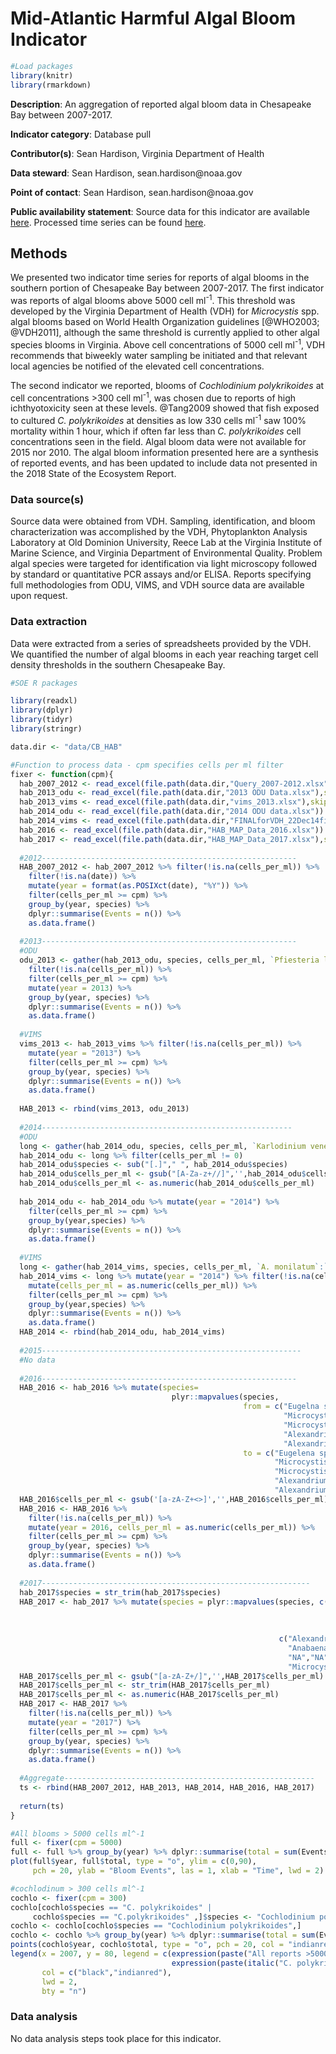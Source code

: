 # Mid-Atlantic Harmful Algal Bloom Indicator

```r

#Load packages
library(knitr)
library(rmarkdown)

```

**Description**: An aggregation of reported algal bloom data in Chesapeake Bay between 2007-2017.

**Indicator category**: Database pull

**Contributor(s)**: Sean Hardison, Virginia Department of Health

**Data steward**: Sean Hardison, sean.hardison@noaa.gov

**Point of contact**: Sean Hardison, sean.hardison@noaa.gov

**Public availability statement**: Source data for this indicator are available [here](https://github.com/NOAA-EDAB/tech-doc/tree/master/data/CB_HAB). Processed time series can be found [here](http://comet.nefsc.noaa.gov/erddap/tabledap/CBhabs_ann_soe_v2.html).


## Methods
We presented two indicator time series for reports of algal blooms in the southern portion of Chesapeake Bay between 2007-2017. The first indicator was reports of algal blooms above 5000 cell ml^-1^. This threshold was developed by the Virginia Department of Health (VDH) for *Microcystis* spp. algal blooms based on World Health Organization guidelines [@WHO2003; @VDH2011], although the same threshold is currently applied to other algal species blooms in Virginia. Above cell concentrations of 5000 cell ml^-1^, VDH recommends that biweekly water sampling be initiated and that relevant local agencies be notified of the elevated cell concentrations.

The second indicator we reported, blooms of *Cochlodinium polykrikoides* at cell concentrations >300 cell ml^-1^, was chosen due to reports of high ichthyotoxicity seen at these levels. @Tang2009 showed that fish exposed to cultured *C. polykrikoides* at densities as low 330 cells ml^-1^ saw 100% mortality within 1 hour, which if often far less than *C. polykrikoides* cell concentrations seen in the field. Algal bloom data were not available for 2015 nor 2010. The algal bloom information presented here are a synthesis of reported events, and has been updated to include data not presented in the 2018 State of the Ecosystem Report. 

### Data source(s)
Source data were obtained from VDH. Sampling, identification, and bloom characterization was accomplished by the VDH, Phytoplankton Analysis Laboratory at Old Dominion University, Reece Lab at the Virginia Institute of Marine Science, and Virginia Department of Environmental Quality. Problem algal species were targeted for identification via light microscopy followed by standard or quantitative PCR assays and/or ELISA. Reports specifying full methodologies from ODU, VIMS, and VDH source data are available upon request.

### Data extraction
Data were extracted from a series of spreadsheets provided by the VDH. We quantified the number of algal blooms in each year reaching target cell density thresholds in the southern Chesapeake Bay.

```r
#SOE R packages

library(readxl)
library(dplyr)
library(tidyr)
library(stringr)
```

```r
data.dir <- "data/CB_HAB"

#Function to process data - cpm specifies cells per ml filter
fixer <- function(cpm){
  hab_2007_2012 <- read_excel(file.path(data.dir,"Query_2007-2012.xlsx"))
  hab_2013_odu <- read_excel(file.path(data.dir,"2013 ODU Data.xlsx"),skip = 4)
  hab_2013_vims <- read_excel(file.path(data.dir,"vims_2013.xlsx"),skip = 6)
  hab_2014_odu <- read_excel(file.path(data.dir,"2014 ODU data.xlsx"))
  hab_2014_vims <- read_excel(file.path(data.dir,"FINALforVDH_22Dec14final.xlsx"))
  hab_2016 <- read_excel(file.path(data.dir,"HAB_MAP_Data_2016.xlsx"))
  hab_2017 <- read_excel(file.path(data.dir,"HAB_MAP_Data_2017.xlsx"),sheet=2)
  
  #2012---------------------------------------------------------
  HAB_2007_2012 <- hab_2007_2012 %>% filter(!is.na(cells_per_ml)) %>%
    filter(!is.na(date)) %>%
    mutate(year = format(as.POSIXct(date), "%Y")) %>% 
    filter(cells_per_ml >= cpm) %>%
    group_by(year, species) %>%
    dplyr::summarise(Events = n()) %>%
    as.data.frame()
  
  #2013---------------------------------------------------------
  #ODU
  odu_2013 <- gather(hab_2013_odu, species, cells_per_ml, `Pfiesteria like dinoflagellate`:`A. monilatum`) %>%
    filter(!is.na(cells_per_ml)) %>%
    filter(cells_per_ml >= cpm) %>%
    mutate(year = 2013) %>%
    group_by(year, species) %>%
    dplyr::summarise(Events = n()) %>%
    as.data.frame()
  
  #VIMS
  vims_2013 <- hab_2013_vims %>% filter(!is.na(cells_per_ml)) %>%
    mutate(year = "2013") %>%
    filter(cells_per_ml >= cpm) %>%
    group_by(year, species) %>%
    dplyr::summarise(Events = n()) %>%
    as.data.frame()
  
  HAB_2013 <- rbind(vims_2013, odu_2013)
  
  #2014--------------------------------------------------------
  #ODU
  long <- gather(hab_2014_odu, species, cells_per_ml, `Karlodinium veneficum`:`Cyanobacteria bloom`, factor_key = TRUE)
  hab_2014_odu <- long %>% filter(cells_per_ml != 0)
  hab_2014_odu$species <- sub("[.]"," ", hab_2014_odu$species)
  hab_2014_odu$cells_per_ml <- gsub("[A-Za-z+//]",'',hab_2014_odu$cells_per_ml)
  hab_2014_odu$cells_per_ml <- as.numeric(hab_2014_odu$cells_per_ml)
  
  hab_2014_odu <- hab_2014_odu %>% mutate(year = "2014") %>%
    filter(cells_per_ml >= cpm) %>%
    group_by(year,species) %>%
    dplyr::summarise(Events = n()) %>%
    as.data.frame()
  
  #VIMS
  long <- gather(hab_2014_vims, species, cells_per_ml, `A. monilatum`:`C. subsalsa`)
  hab_2014_vims <- long %>% mutate(year = "2014") %>% filter(!is.na(cells_per_ml)) %>%
    mutate(cells_per_ml = as.numeric(cells_per_ml)) %>% 
    filter(cells_per_ml >= cpm) %>%
    group_by(year,species) %>%
    dplyr::summarise(Events = n()) %>%
    as.data.frame()
  HAB_2014 <- rbind(hab_2014_odu, hab_2014_vims)
  
  #2015----------------------------------------------------------
  #No data
  
  #2016---------------------------------------------------------
  HAB_2016 <- hab_2016 %>% mutate(species= 
                                    plyr::mapvalues(species, 
                                                    from = c("Eugelna sanguinea",
                                                             "Microcystin aeruginosa",
                                                             "Microcystis aeruginosa",
                                                             "Alexandrium monilatum-likely",
                                                             "Alexandrium monilatum"),
                                                    to = c("Eugelena spp.", 
                                                           "Microcystis spp.",
                                                           "Microcystis spp.",
                                                           "Alexandrium spp.",
                                                           "Alexandrium spp.")))
  HAB_2016$cells_per_ml <- gsub('[a-zA-Z+<>]','',HAB_2016$cells_per_ml)
  HAB_2016 <- HAB_2016 %>%
    filter(!is.na(cells_per_ml)) %>%
    mutate(year = 2016, cells_per_ml = as.numeric(cells_per_ml)) %>%
    filter(cells_per_ml >= cpm) %>%
    group_by(year, species) %>%
    dplyr::summarise(Events = n()) %>%
    as.data.frame()
  
  #2017------------------------------------------------------------
  hab_2017$species = str_trim(hab_2017$species)
  HAB_2017 <- hab_2017 %>% mutate(species = plyr::mapvalues(species, c("A. monilatum","Anabaena sp",
                                                                       "Anabaena sp.","Anabaena spp",
                                                                       "none","NO HABs","C. polykrikoides",
                                                                       "Microcystis aeurignosa","Cylindrospermopsis sp"),
                                                            c("Alexandrium monilatum", "Anabaena spp.",
                                                              "Anabaena spp.","Anabaena spp.",
                                                              "NA","NA","Cochlodinium polykrikoides",
                                                              "Microcystis aeruginosa","Cylindrospermopsis sp.")))
  HAB_2017$cells_per_ml <- gsub("[a-zA-Z+/]",'',HAB_2017$cells_per_ml)
  HAB_2017$cells_per_ml <- str_trim(HAB_2017$cells_per_ml)
  HAB_2017$cells_per_ml <- as.numeric(HAB_2017$cells_per_ml)
  HAB_2017 <- HAB_2017 %>% 
    filter(!is.na(cells_per_ml)) %>%
    mutate(year = "2017") %>%
    filter(cells_per_ml >= cpm) %>%
    group_by(year, species) %>%
    dplyr::summarise(Events = n()) %>%
    as.data.frame()
  
  #Aggregate--------------------------------------------------------
  ts <- rbind(HAB_2007_2012, HAB_2013, HAB_2014, HAB_2016, HAB_2017)
  
  return(ts)
}

#All blooms > 5000 cells ml^-1
full <- fixer(cpm = 5000)
full <- full %>% group_by(year) %>% dplyr::summarise(total = sum(Events))
plot(full$year, full$total, type = "o", ylim = c(0,90),
     pch = 20, ylab = "Bloom Events", las = 1, xlab = "Time", lwd = 2)

#cochlodinum > 300 cells ml^-1
cochlo <- fixer(cpm = 300)
cochlo[cochlo$species == "C. polykrikoides" |
     cochlo$species == "C.polykrikoides" ,]$species <- "Cochlodinium polykrikoides"
cochlo <- cochlo[cochlo$species == "Cochlodinium polykrikoides",]
cochlo <- cochlo %>% group_by(year) %>% dplyr::summarise(total = sum(Events))
points(cochlo$year, cochlo$total, type = "o", pch = 20, col = "indianred", lwd = 2)
legend(x = 2007, y = 80, legend = c(expression(paste("All reports >5000 cells ml"^"-1")),
                                    expression(paste(italic("C. polykrikoides "),"reports >300 cells ml"^"-1"))),
       col = c("black","indianred"),
       lwd = 2,
       bty = "n")
```


### Data analysis
<!--Text description of analysis methods, similar in structure and detail to a peer-reviewed paper methods section-->
No data analysis steps took place for this indicator.
